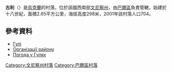 {{coord|48|55|14|N|27|25|41|E|scale:30000|display=title}}

'''古利'''（{{lang-uk|Гулі|Guli}}）是[[烏克蘭|烏克蘭]]的村落，位於該國西南部[[文尼察州|文尼察州]]，由[[巴爾區|巴爾區]]負責管轄，始建於十八世紀，面積2.65平方公里，海拔高度298米，2001年該村落人口704。

==參考資料==
* [http://w1.c1.rada.gov.ua/pls/z7503/A005?rdat1=31.03.2014&rf7571=1372 Гулі]
* [http://b2btoday.com.ua/region/4907 Організації району] {{Wayback|url=http://b2btoday.com.ua/region/4907 |date=20160304135256 }}
* [http://www.gismeteo.ua/ua/weather-huli-75088/ Погода у Гулях] {{Wayback|url=http://www.gismeteo.ua/ua/weather-huli-75088/ |date=20160309172836 }}

[[Category:文尼察州村落|Category:文尼察州村落]]
[[Category:巴爾區村落|Category:巴爾區村落]]


{{Vinnytsia-geo-stub}}